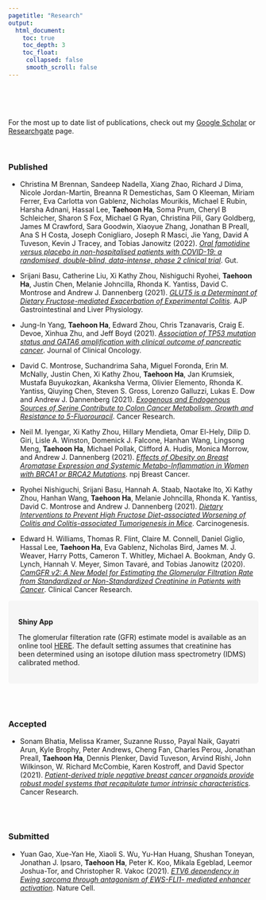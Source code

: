 ```yaml
---
pagetitle: "Research"
output:
  html_document:
    toc: true
    toc_depth: 3
    toc_float:
     collapsed: false
     smooth_scroll: false
---
```


<link rel="stylesheet" href="styles.css" type="text/css">
<link rel="stylesheet" href="site_libs/academicons-1.9.1/css/academicons.min.css"/>

<br><br><br>

For the most up to date list of publications, check out my [Google Scholar](https://scholar.google.com/citations?user=BM4yFdAAAAAJ&hl=en) or [Researchgate](https://www.researchgate.net/profile/Taehoon-Ha-3) page.

<br>

### Published

+ Christina M Brennan, Sandeep Nadella, Xiang Zhao, Richard J Dima, Nicole Jordan-Martin, Breanna R Demestichas, Sam O Kleeman, Miriam Ferrer, Eva Carlotta von Gablenz, Nicholas Mourikis, Michael E Rubin, Harsha Adnani, Hassal Lee, **Taehoon Ha**, Soma Prum, Cheryl B Schleicher, Sharon S Fox, Michael G Ryan, Christina Pili, Gary Goldberg, James M Crawford, Sara Goodwin, Xiaoyue Zhang, Jonathan B Preall, Ana S H Costa, Joseph Conigliaro, Joseph R Masci, Jie Yang, David A Tuveson, Kevin J Tracey, and Tobias Janowitz (2022). [*Oral famotidine versus placebo in non-hospitalised patients with COVID-19: a randomised, double-blind, data-intense, phase 2 clinical trial*](http://dx.doi.org/10.1136/gutjnl-2022-326952). Gut.

+ Srijani Basu, Catherine Liu, Xi Kathy Zhou, Nishiguchi Ryohei, **Taehoon Ha**, Justin Chen, Melanie Johncilla, Rhonda K. Yantiss, David C. Montrose and Andrew J. Dannenberg (2021). [*GLUT5 is a Determinant of Dietary Fructose-mediated Exacerbation of Experimental Colitis*](https://doi.org/10.1152/ajpgi.00059.2021). AJP Gastrointestinal and Liver Physiology.

+ Jung-In Yang, **Taehoon Ha**, Edward Zhou, Chris Tzanavaris, Craig E. Devoe, Xinhua Zhu, and Jeff Boyd (2021). [*Association of TP53 mutation status and GATA6 amplification with clinical outcome of pancreatic cancer*](http://doi.org/10.1200/JCO.2021.39.15_suppl.e16224). Journal of Clinical Oncology.

+ David C. Montrose, Suchandrima Saha, Miguel Foronda, Erin M. McNally, Justin Chen, Xi Kathy Zhou, **Taehoon Ha**, Jan Krumsiek, Mustafa Buyukozkan, Akanksha Verma, Olivier Elemento, Rhonda K. Yantiss, Qiuying Chen, Steven S. Gross, Lorenzo Galluzzi, Lukas E. Dow and Andrew J. Dannenberg (2021). [*Exogenous and Endogenous Sources of Serine Contribute to Colon Cancer Metabolism, Growth and Resistance to 5-Fluorouracil*](https://doi.org/10.1158/0008-5472.CAN-20-1541). Cancer Research.

+ Neil M. Iyengar, Xi Kathy Zhou, Hillary Mendieta, Omar El-Hely, Dilip D. Giri, Lisle A. Winston, Domenick J. Falcone, Hanhan Wang, Lingsong Meng, **Taehoon Ha**, Michael Pollak, Clifford A. Hudis, Monica Morrow, and Andrew J. Dannenberg (2021). [*Effects of Obesity on Breast Aromatase Expression and Systemic Metabo-Inflammation in Women with BRCA1 or BRCA2 Mutations*](https://doi.org/10.1038/s41523-021-00226-8). npj Breast Cancer.

+ Ryohei Nishiguchi, Srijani Basu, Hannah A. Staab, Naotake Ito, Xi Kathy Zhou, Hanhan Wang, **Taehoon Ha**, Melanie Johncilla, Rhonda K. Yantiss, David C. Montrose and Andrew J. Dannenberg (2021). [*Dietary Interventions to Prevent High Fructose Diet-associated Worsening of Colitis and Colitis-associated Tumorigenesis in Mice*](https://doi.org/10.1093/carcin/bgab007). Carcinogenesis.

+ Edward H. Williams, Thomas R. Flint, Claire M. Connell, Daniel Giglio, Hassal Lee, **Taehoon Ha**, Eva Gablenz,  Nicholas Bird, James M. J. Weaver, Harry Potts, Cameron T. Whitley, Michael A. Bookman, Andy G. Lynch, Hannah V. Meyer, Simon Tavaré, and Tobias Janowitz (2020). [*CamGFR v2: A New Model for Estimating the Glomerular Filtration Rate from Standardized or Non-Standardized Creatinine in Patients with Cancer*](https://doi.org/10.1158/1078-0432.CCR-20-3201). Clinical Cancer Research.

<style>
div.box { background-color:#F6F6F6; border-radius: 5px; padding: 20px;}
</style>
<div class = "box">
<strong>Shiny App</strong> <br>

The glomerular filteration rate (GFR) estimate model is available as an online tool [HERE](https://sites.google.com/site/janowitzwilliamsgfr/). The default setting assumes that creatinine has been determined using an isotope dilution mass spectrometry (IDMS) calibrated method.
</div>

<br><br>

### Accepted

+ Sonam Bhatia, Melissa Kramer, Suzanne Russo, Payal Naik, Gayatri Arun, Kyle Brophy, Peter Andrews, Cheng Fan, Charles Perou, Jonathan Preall, **Taehoon Ha**, Dennis Plenker, David Tuveson, Arvind Rishi, John Wilkinson, W. Richard McCombie, Karen Kostroff, and David Spector (2021). [*Patient-derived triple negative breast cancer organoids provide robust model systems that recapitulate tumor intrinsic characteristics*](https://doi.org/10.1101/2021.08.09.455691). Cancer Research.

<br><br>

### Submitted

+ Yuan Gao, Xue-Yan He, Xiaoli S. Wu, Yu-Han Huang, Shushan Toneyan, Jonathan J. Ipsaro, **Taehoon Ha**, Peter K. Koo, Mikala Egeblad, Leemor Joshua-Tor, and Christopher R. Vakoc (2021). [*ETV6 dependency in Ewing sarcoma through antagonism of EWS-FLI1- mediated enhancer activation*](https://taehoonh.me/research.html#Submitted). Nature Cell.

<br><br>

<!-- ### In-preparation -->

<!-- + COVID-19 treatment efficacy for inpatient (Sandeep) -->

<!-- + Satge IV pancreactic cancer (Jung-In) -->

<!-- + Tanzania traumatic brain injury (Dr. Mangat & Dr. Gerber) -->



<!-- + Bongsoo Park, Jeffrey A. Deiuliis, Rengasamy Palanivel, **Taehoon Ha**, Ji-Eun Park, Sanjay Rajagopalan, and Shyam Biswal, *Sex-difference in the metabolic effects of air pollution exposure* -->

<!-- + **Taehoon Ha**, Ji-Eun Park, Rengasamy Palanivel, Sanjay Rajagopalan, Shyam Biswal, and Bongsoo Park. *Sex-difference in liver transcriptome with environmental exposure* -->

<!-- + B Park, S Kim, **T Ha**, JE Park, V Vinayachandran, KD Hansen, B Paul, S Rajagopalan, and S Biswal. *Brain transcriptome map of air pollution PM2.5* -->

<!-- + Hanhan Wang, Lingsong Meng, **Taehoon Ha**, Xi Kathy Zhou. *A Bayesian model averaging approach for RNA-seq counts data (BMA-seq) and its application* -->
